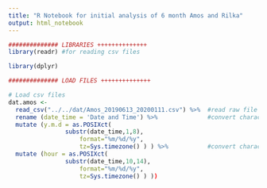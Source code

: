 ```yaml
---
title: "R Notebook for initial analysis of 6 month Amos and Rilka"
output: html_notebook
---
```

 
```r
############## LIBRARIES ++++++++++++++
library(readr) #for reading csv files

library(dplyr)

```
 
 
```r
############## LOAD FILES ++++++++++++++

# Load csv files
dat.amos <-
  read_csv("../../dat/Amos_20190613_20200111.csv") %>%  #read raw file
  rename (date_time = 'Date and Time') %>%              #convert character dates to usable date object
  mutate (y.m.d = as.POSIXct(
                substr(date_time,1,8), 
                    format="%m/%d/%y", 
                    tz=Sys.timezone() ) ) %>%           #convert character times to usable time object
  mutate (hour = as.POSIXct( 
                substr(date_time,10,14),              
                    format="%m/%d/%y", 
                    tz=Sys.timezone() ) ))

 


```
 
 